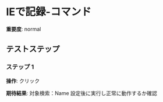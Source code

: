 # IEで記録-コマンド

**重要度**: normal

## テストステップ

### ステップ 1

**操作**: クリック

**期待結果**:
対象検索：Name
設定後に実行し正常に動作するか確認

